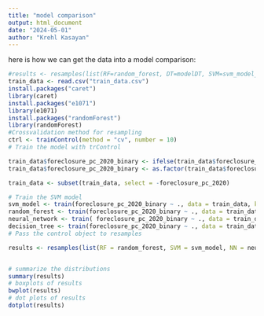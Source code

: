 ```yaml
---
title: "model comparison"
output: html_document
date: "2024-05-01"
author: "Krehl Kasayan"
---
```


here is how we can get the data into a model comparison:
```r
#results <- resamples(list(RF=random_forest, DT=modelDT, SVM=svm_model_poly))
train_data <- read.csv("train_data.csv")
install.packages("caret")
library(caret)
install.packages("e1071")
library(e1071)
install.packages("randomForest")
library(randomForest)
#Crossvalidation method for resampling 
ctrl <- trainControl(method = "cv", number = 10) 
# Train the model with trControl

train_data$foreclosure_pc_2020_binary <- ifelse(train_data$foreclosure_pc_2020 < 0.5, 0, 1)
train_data$foreclosure_pc_2020_binary <- as.factor(train_data$foreclosure_pc_2020_binary)

train_data <- subset(train_data, select = -foreclosure_pc_2020)

# Train the SVM model
svm_model <- train(foreclosure_pc_2020_binary ~ ., data = train_data, kernel = "radial",trControl = ctrl)
random_forest <- train(foreclosure_pc_2020_binary ~ ., data = train_data,method = "rf", trControl = ctrl)
neural_network <- train( foreclosure_pc_2020_binary ~ ., data = train_data,linear.output = TRUE, act.fct = "logistic", trControl = ctrl)
decision_tree <- train(foreclosure_pc_2020_binary ~ ., data = train_data, trControl = ctrl)
# Pass the control object to resamples

results <- resamples(list(RF = random_forest, SVM = svm_model, NN = neural_network, DT = decision_tree))


# summarize the distributions
summary(results)
# boxplots of results
bwplot(results)
# dot plots of results
dotplot(results)
```


